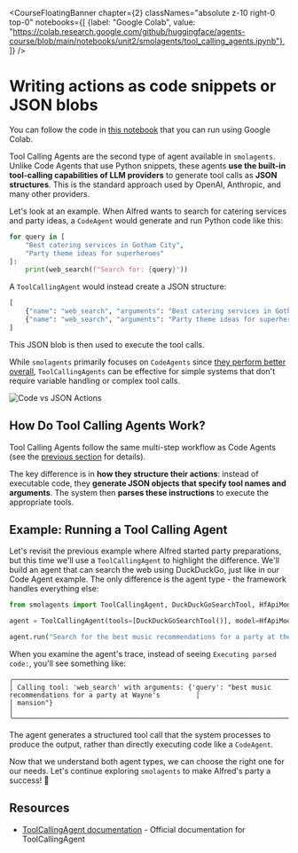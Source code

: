 <CourseFloatingBanner chapter={2}
  classNames="absolute z-10 right-0 top-0"
  notebooks={[
    {label: "Google Colab", value: "https://colab.research.google.com/github/huggingface/agents-course/blob/main/notebooks/unit2/smolagents/tool_calling_agents.ipynb"},
]} />

# Writing actions as code snippets or JSON blobs

<Tip>
You can follow the code in <a href="https://huggingface.co/agents-course/notebooks/blob/main/unit2/smolagents/tool_calling_agents.ipynb" target="_blank">this notebook</a> that you can run using Google Colab.
</Tip>

Tool Calling Agents are the second type of agent available in `smolagents`. Unlike Code Agents that use Python snippets, these agents **use the built-in tool-calling capabilities of LLM providers** to generate tool calls as **JSON structures**. This is the standard approach used by OpenAI, Anthropic, and many other providers.

Let's look at an example. When Alfred wants to search for catering services and party ideas, a `CodeAgent` would generate and run Python code like this:

```python
for query in [
    "Best catering services in Gotham City", 
    "Party theme ideas for superheroes"
]:
    print(web_search(f"Search for: {query}"))
```

A `ToolCallingAgent` would instead create a JSON structure:

```python
[
    {"name": "web_search", "arguments": "Best catering services in Gotham City"},
    {"name": "web_search", "arguments": "Party theme ideas for superheroes"}
]
```

This JSON blob is then used to execute the tool calls.

While `smolagents` primarily focuses on `CodeAgents` since [they perform better overall](https://arxiv.org/abs/2402.01030), `ToolCallingAgents` can be effective for simple systems that don't require variable handling or complex tool calls.

![Code vs JSON Actions](https://huggingface.co/datasets/huggingface/documentation-images/resolve/main/transformers/code_vs_json_actions.png)  

## How Do Tool Calling Agents Work?  

Tool Calling Agents follow the same multi-step workflow as Code Agents (see the [previous section](./code_agents) for details). 

The key difference is in **how they structure their actions**: instead of executable code, they **generate JSON objects that specify tool names and arguments**. The system then **parses these instructions** to execute the appropriate tools.

## Example: Running a Tool Calling Agent  

Let's revisit the previous example where Alfred started party preparations, but this time we'll use a `ToolCallingAgent` to highlight the difference. We'll build an agent that can search the web using DuckDuckGo, just like in our Code Agent example. The only difference is the agent type - the framework handles everything else:

```python
from smolagents import ToolCallingAgent, DuckDuckGoSearchTool, HfApiModel

agent = ToolCallingAgent(tools=[DuckDuckGoSearchTool()], model=HfApiModel())

agent.run("Search for the best music recommendations for a party at the Wayne's mansion.")
```

When you examine the agent's trace, instead of seeing `Executing parsed code:`, you'll see something like:

```text
╭─────────────────────────────────────────────────────────────────────────────────────────────────────────────────╮
│ Calling tool: 'web_search' with arguments: {'query': "best music recommendations for a party at Wayne's         │
│ mansion"}                                                                                                       │
╰─────────────────────────────────────────────────────────────────────────────────────────────────────────────────╯
```  

The agent generates a structured tool call that the system processes to produce the output, rather than directly executing code like a `CodeAgent`.

Now that we understand both agent types, we can choose the right one for our needs. Let's continue exploring `smolagents` to make Alfred's party a success! 🎉

## Resources

- [ToolCallingAgent documentation](https://huggingface.co/docs/smolagents/v1.8.1/en/reference/agents#smolagents.ToolCallingAgent) - Official documentation for ToolCallingAgent
